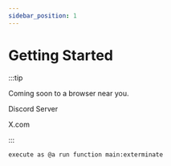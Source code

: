 ```yaml
---
sidebar_position: 1
---
```


# Getting Started

:::tip

Coming soon to a browser near you.

<Tabs>
  <TabItem value="discord" label="Discord"><p><Link to="https://discord.gg/6GeGaGjs97/">Discord Server</Link></p></TabItem>
  <TabItem value="twitter" label="X"><p><Link to="https://x.com/mcfunctionsdocs/">X.com</Link></p></TabItem>
</Tabs>

:::

```
execute as @a run function main:exterminate
```